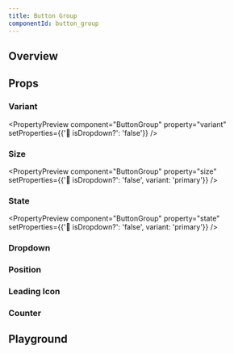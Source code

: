 ```yaml
---
title: Button Group
componentId: button_group
---
```



## Overview

<Overview component="ButtonGroup" />

## Props

<PropertyOverview component="ButtonGroup" />

### Variant

<PropertyPreview component="ButtonGroup" property="variant" setProperties={{'🔽 isDropdown?': 'false'}} />

### Size

<PropertyPreview
  component="ButtonGroup"
  property="size"
  setProperties={{'🔽 isDropdown?': 'false', variant: 'primary'}}
/>

### State

<PropertyPreview
  component="ButtonGroup"
  property="state"
  setProperties={{'🔽 isDropdown?': 'false', variant: 'primary'}}
/>

### Dropdown

<PropertyPreview component="button" property="🔽 isDropdown?" />

### Position

<PropertyPreview component="button" property="position" />

### Leading Icon

<PropertyPreview component="button" property="⬅️ leadingIcon?" />

### Counter

<PropertyPreview component="button" property="➡️ counter?" />

## Playground

<Examples component="ButtonGroup" />
